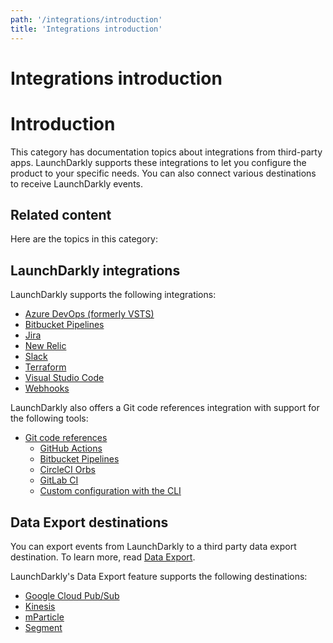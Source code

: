 ```yaml
---
path: '/integrations/introduction'
title: 'Integrations introduction'
---
```


# Integrations introduction

<Metadata timeToRead={props.timeToRead} lastModifiedDateFormatted={props.lastModifiedDateFormatted} />

# Introduction

This category has documentation topics about integrations from third-party apps. LaunchDarkly supports these integrations to let you configure the product to your specific needs. You can also connect various destinations to receive LaunchDarkly events.

## Related content

Here are the topics in this category:

## LaunchDarkly integrations

LaunchDarkly supports the following integrations:

- [Azure DevOps (formerly VSTS)](./visual-studio-team-services-extension)
- [Bitbucket Pipelines](./bitbucket-pipelines)
- [Jira](./jira)
- [New Relic](./newrelic)
- [Slack](./slack-app)
- [Terraform](./terraform)
- [Visual Studio Code](./visual-studio-code)
- [Webhooks](./webhooks)

LaunchDarkly also offers a Git code references integration with support for the following tools:

- [Git code references](./git-code-references)
  - [GitHub Actions](./github-actions)
  - [Bitbucket Pipelines](./bitbucket-pipelines)
  - [CircleCI Orbs](./circleci-orbs)
  - [GitLab CI](./gitlab-ci)
  - [Custom configuration with the CLI](./custom-configuration-via-cli)

## Data Export destinations

You can export events from LaunchDarkly to a third party data export destination. To learn more, read [Data Export](./data-export).

LaunchDarkly's Data Export feature supports the following destinations:

- [Google Cloud Pub/Sub](./google-cloud-pubsub)
- [Kinesis](./kinesis-destination)
- [mParticle](./mparticle-destination)
- [Segment](./segment-destination)

